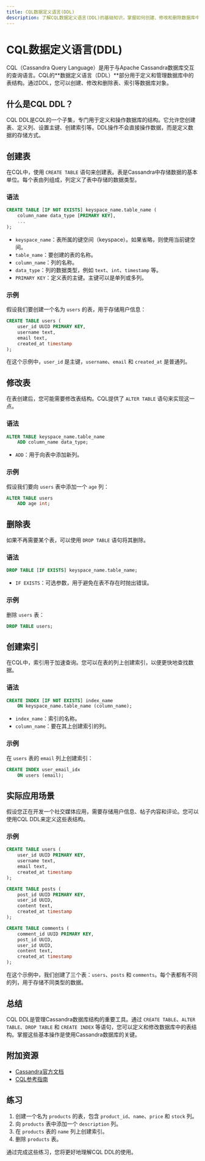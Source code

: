 ```yaml
---
title: CQL数据定义语言(DDL)
description: 了解CQL数据定义语言(DDL)的基础知识，掌握如何创建、修改和删除数据库中的表结构。
---
```


# CQL数据定义语言(DDL)

CQL（Cassandra Query Language）是用于与Apache Cassandra数据库交互的查询语言。CQL的**数据定义语言（DDL）**部分用于定义和管理数据库中的表结构。通过DDL，您可以创建、修改和删除表、索引等数据库对象。

## 什么是CQL DDL？

CQL DDL是CQL的一个子集，专门用于定义和操作数据库的结构。它允许您创建表、定义列、设置主键、创建索引等。DDL操作不会直接操作数据，而是定义数据的存储方式。

## 创建表

在CQL中，使用 `CREATE TABLE` 语句来创建表。表是Cassandra中存储数据的基本单位。每个表由列组成，列定义了表中存储的数据类型。

### 语法

```sql
CREATE TABLE [IF NOT EXISTS] keyspace_name.table_name (
    column_name data_type [PRIMARY KEY],
    ...
);
```

- `keyspace_name`：表所属的键空间（keyspace）。如果省略，则使用当前键空间。
- `table_name`：要创建的表的名称。
- `column_name`：列的名称。
- `data_type`：列的数据类型，例如 `text`、`int`、`timestamp` 等。
- `PRIMARY KEY`：定义表的主键。主键可以是单列或多列。

### 示例

假设我们要创建一个名为 `users` 的表，用于存储用户信息：

```sql
CREATE TABLE users (
    user_id UUID PRIMARY KEY,
    username text,
    email text,
    created_at timestamp
);
```

在这个示例中，`user_id` 是主键，`username`、`email` 和 `created_at` 是普通列。

## 修改表

在表创建后，您可能需要修改表结构。CQL提供了 `ALTER TABLE` 语句来实现这一点。

### 语法

```sql
ALTER TABLE keyspace_name.table_name
    ADD column_name data_type;
```

- `ADD`：用于向表中添加新列。

### 示例

假设我们要向 `users` 表中添加一个 `age` 列：

```sql
ALTER TABLE users
    ADD age int;
```

## 删除表

如果不再需要某个表，可以使用 `DROP TABLE` 语句将其删除。

### 语法

```sql
DROP TABLE [IF EXISTS] keyspace_name.table_name;
```

- `IF EXISTS`：可选参数，用于避免在表不存在时抛出错误。

### 示例

删除 `users` 表：

```sql
DROP TABLE users;
```

## 创建索引

在CQL中，索引用于加速查询。您可以在表的列上创建索引，以便更快地查找数据。

### 语法

```sql
CREATE INDEX [IF NOT EXISTS] index_name
    ON keyspace_name.table_name (column_name);
```

- `index_name`：索引的名称。
- `column_name`：要在其上创建索引的列。

### 示例

在 `users` 表的 `email` 列上创建索引：

```sql
CREATE INDEX user_email_idx
    ON users (email);
```

## 实际应用场景

假设您正在开发一个社交媒体应用，需要存储用户信息、帖子内容和评论。您可以使用CQL DDL来定义这些表结构。

### 示例

```sql
CREATE TABLE users (
    user_id UUID PRIMARY KEY,
    username text,
    email text,
    created_at timestamp
);

CREATE TABLE posts (
    post_id UUID PRIMARY KEY,
    user_id UUID,
    content text,
    created_at timestamp
);

CREATE TABLE comments (
    comment_id UUID PRIMARY KEY,
    post_id UUID,
    user_id UUID,
    content text,
    created_at timestamp
);
```

在这个示例中，我们创建了三个表：`users`、`posts` 和 `comments`。每个表都有不同的列，用于存储不同类型的数据。

## 总结

CQL DDL是管理Cassandra数据库结构的重要工具。通过 `CREATE TABLE`、`ALTER TABLE`、`DROP TABLE` 和 `CREATE INDEX` 等语句，您可以定义和修改数据库中的表结构。掌握这些基本操作是使用Cassandra数据库的关键。

## 附加资源

- [Cassandra官方文档](https://cassandra.apache.org/doc/latest/)
- [CQL参考指南](https://cassandra.apache.org/doc/latest/cql/)

## 练习

1. 创建一个名为 `products` 的表，包含 `product_id`、`name`、`price` 和 `stock` 列。
2. 向 `products` 表中添加一个 `description` 列。
3. 在 `products` 表的 `name` 列上创建索引。
4. 删除 `products` 表。

通过完成这些练习，您将更好地理解CQL DDL的使用。